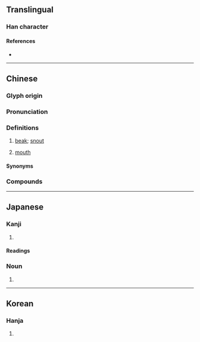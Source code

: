 {{character info/new}}
==Translingual==

===Han character===
{{Han char|rn=30|rad=口|as=09|sn=12|four=67032|canj=RVNO|ids=⿰口彖}}

====References====
* {{Han ref|kx=0198.350|dkj=03951|dj=0420.230|hdz=10663.100|uh=5599|ud=21913|bh=B3F1|bd=46065}}

----

==Chinese==
{{zh-forms|alt=嘴-Min}}

===Glyph origin===
{{Han etym}}

===Pronunciation===
{{zh-pron
|m=huì
|c=fui3
|h=pfs=choi
|md=chói/ché̤ṳ
|md_note=chói - usual pronunciation; ché̤ṳ - pronunciation when this character occurs initially in some compounds ({{zh-l|*喙皮}}, {{zh-l|*喙鬚}}, etc.)
|mn=chhùi
|mn-t=cui3
|w=
|mc=y
|oc=y
|cat=n
}}

===Definitions===
{{zh-hanzi}}

# [[beak]]; [[snout]]
# {{lb|zh|obsolete|or|Min}} [[mouth]]

====Synonyms====
{{zh-dial|嘴}}

===Compounds===
{{zh-der|喙脣|喙皮|佮喙|一喙掛雙舌|乞食身，皇帝喙|人的喙，掩袂密|假喙齒|凍喙齒|出喙|刀喙|十喙九尻川|卯喙|合喙|咬喙|咬喙齒根|唚喙|喙|喙下斗|喙口|喙尾|喙斗|喙殘|喙水|喙瀾|喙焦|喙白|喙空|喙箍|喙罨|喙脣皮|喙脣皮相款待|喙臭|喙舌|喙花|喙角|喙䫌|喙食，予尻川坐數|喙飽目睭枵|喙鬚|喙齒|喙齒根|噤喙|囡仔人有耳無喙|大人儉一喙，囡仔食甲飫|奶喙仔|好喙|好喙斗|好歹在心內，喙脣皮相款待|媒人喙|封喙|對喙|尖喙夾仔|尖喙掘仔|弄喙花|心歹無人知，喙歹上厲害|忌喙|應喙|應喙應舌|拍喙鼓|挽喙齒|接喙|插喙|插喙插舌|搧喙䫌|收喙|會曉偷食，袂曉拭喙|有喙講甲無瀾|有耳無喙|止喙焦|歪喙|歪喙雞食好米|歹喙|歹喙斗|洗喙|漉喙|烏喙筆仔|烏鴉喙|牛喙罨|牛奶喙仔|發喙齒|盤喙錦|相罵無揀喙，相拍無揀位|破格喙|禁喙|空喙|空喙哺舌|窒喙空|答喙鼓|紲喙|紲喙尾|缺喙|缺喙的食米粉——看現現|聽喙|聽某喙，大富貴|臭喙角|落人的喙|薰喙仔|補喙齒|覕喙|親喙|諍喙|轉喙|過喙|開喙|闊喙|風喙口|飫喙|鴨母喙|鼻目喙|三尺喙|不容置喙|利喙贍辭|喙子|喙息|喙長三尺|百喙莫辯|簷喙|置喙|跂行喙息|長頸鳥喙|鳥喙}}

----

==Japanese==

===Kanji===
{{ja-kanji|grade=|rs=口09}}

# {{l|en|[[beak]]; [[bill]]}}

====Readings====
{{ja-readings
|goon=け<くゑ
|kanon=かい<くわい
|kun=くちばし-}}

===Noun===
{{ja-kanjitab|yomi=k|くちばし|r=y}}
{{ja-noun|くちばし}}

# {{altspell|嘴|lang=ja||{{l|en|[[beak]]; [[bill]]}}}}

----

==Korean==

===Hanja===
{{ko-hanja|hangeul=훼|rv=hwe|mr=hwe}}

# {{defn|lang=ko|sort=口09}}